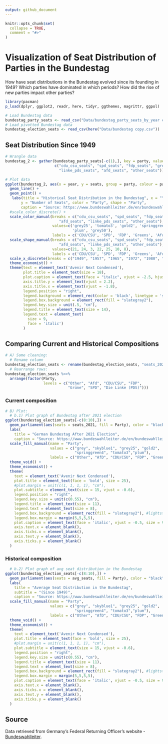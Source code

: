 ```yaml
---
output: github_document
---
```


<!-- README.md is generated from README.Rmd. Please edit that file -->

```r
knitr::opts_chunk$set(
  collapse = TRUE,
  comment = "#>"
)
```

# Visualization of Seat Distribution of Parties in the Bundestag

<!-- badges: start -->
<!-- badges: end -->

How have seat distributions in the Bundestag evolved since its founding in 1949? Which parties have dominated in which periods? How did the rise of new parties impact other parties? 

```r
library(pacman)
p_load(dplyr, ggplot2, readr, here, tidyr, ggthemes, magrittr, ggpol)
```


```r
# Load Bundestag data
bundestag_party_seats <- read_csv("Data/bundestag_party_seats_by_year copy.csv")
# Load pivotted Bundestag data
bundestag_election_seats <- read_csv(here("Data/bundestag copy.csv"))
```


## Seat Distribution Since 1949
```r
# Wrangle data
bundestag_2 <- gather(bundestag_party_seats[-c(1),], key = party, value = seats, 
                      c("cdu_csu_seats", "spd_seats", "fdp_seats", "greens_seats", 
                        "linke_pds_seats", "afd_seats", "other_seats")) 

# Plot data
ggplot(bundestag_2, aes(x = year, y = seats, group = party, colour = party, shape = party)) + 
  geom_line() +
  geom_point() +
   labs(title = "Historical Seat Distribution in the Bundestag", x = "Year", 
       y = "Number of Seats", color = "Party", shape = "Party",
       caption = "Source: https://www.bundeswahlleiter.de/en/bundeswahlleiter.html") +
  #scale_color_discrete() +
  scale_color_manual(breaks = c("cdu_csu_seats", "spd_seats", "fdp_seats", "greens_seats", 
                        "afd_seats", "linke_pds_seats", "other_seats"),
                     values=c('grey25', 'tomato3', 'gold2', 'springgreen4', 'skyblue1',
                              'plum', 'grey50'),
                     labels = c('CDU/CSU', 'SPD', 'FDP', 'Greens', 'Afd', 'Die Linke', 'Other')) +
  scale_shape_manual(breaks = c("cdu_csu_seats", "spd_seats", "fdp_seats", "greens_seats", 
                        "afd_seats", "linke_pds_seats", "other_seats"),
                     values=c(21, 24, 3, 22, 25, 10, 8),
                     labels = c('CDU/CSU', 'SPD', 'FDP', 'Greens', 'Afd', 'Die Linke', 'Other')) +
  scale_x_discrete(breaks = c("1949", "1957", "1965", "1972", "1980", "1987", "1994", "2002", "2009", "2017")) +
  theme_economist() +
  theme(text = element_text('Avenir Next Condensed'),
        plot.title = element_text(size = 18),
        plot.caption = element_text(face = "italic", vjust = -2.5, hjust = 1.4, size = 9),
        axis.title.y = element_text(vjust = 2.2),
        axis.title.x = element_text(vjust = -1.8),
        legend.position = "right",
        legend.background = element_rect(color = 'black', linetype = 'solid'),
        legend.box.background = element_rect(fill = "slategray2"),
        legend.key.size = unit(.5, "cm"),
        legend.title = element_text(size = 14),
        legend.text = element_text(
          size = 9,
          face = 'italic')
        )
```


## Comparing Current and Historical Compositions

```r
# A) Some cleaning:
  # Rename column
bundestag_election_seats <- rename(bundestag_election_seats, "seats_2021" = "2021")
  # Rearrange rows:
bundestag_election_seats %<>% 
  arrange(factor(Party, 
                 levels = c("Other", "Afd", "CDU/CSU", "FDP", 
                            "Grüne", "SPD", "Die Linke (PDS)")))
```

### Current composition

```r
# B) Plot:
  # b.1) Plot graph of Bundestag after 2021 election
ggplot(bundestag_election_seats[-c(8:10),]) + 
  geom_parliament(aes(seats = seats_2021, fill = Party), color = "black") +
  labs(
    title = "German Bundestag After 2021 Election",
    caption = "Source: https://www.bundeswahlleiter.de/en/bundeswahlleiter.html") +
  scale_fill_manual(name = "Party", 
                    values = c("grey", "skyblue1", "grey25", "gold2",  
                               "springgreen4", "tomato3","plum"), 
                    labels = c("Other", "AfD", "CDU/CSU", "FDP", "Greens", "SPD", "Die Linke")) + 
  theme_void() +
  theme_economist() +
  theme(
    text = element_text('Avenir Next Condensed'),
    plot.title = element_text(face = 'bold', size = 25),
    #plot.margin = unit(c(1, 1, 1, 1), "cm"),
    plot.subtitle = element_text(size = 15, vjust = -0.6),
    legend.position = "right",
    legend.key.size = unit(c(0.55), "cm"),
    legend.title = element_text(size = 11),
    legend.text = element_text(size = 8),
    legend.box.background = element_rect(fill = "slategray2"), #lightsteelblue2 slategray2
    legend.box.margin = margin(5,5,5,5),
    plot.caption = element_text(face = 'italic', vjust = -0.5, size = 9, hjust = 1),
    axis.text.x = element_blank(),
    axis.ticks.x = element_blank(),
    axis.text.y = element_blank(),
    axis.ticks.y = element_blank()
  )
```

### Historical composition

```r
  # b.2) Plot graph of avg seat distribution in the Bundestag
ggplot(bundestag_election_seats[-c(8:10),]) + 
  geom_parliament(aes(seats = avg_seats, fill = Party), color = "black") +
  labs(
    title = "Average Seat Distribution in the Bundestag",
    subtitle = "(Since 1949)",
    caption = "Source: https://www.bundeswahlleiter.de/en/bundeswahlleiter.html") +
  scale_fill_manual(name = "Party", 
                    values = c("grey", "skyblue1", "grey25", "gold2",  
                               "springgreen4", "tomato3","plum"), 
                    labels = c("Other", "AfD", "CDU/CSU", "FDP", "Greens", "SPD", "Die Linke")) + #bundestag_election_seats$Party
  theme_void() +
  theme_economist() +
  theme(
    text = element_text('Avenir Next Condensed'),
    plot.title = element_text(face = 'bold', size = 25),
    #plot.margin = unit(c(1, 1, 1, 1), "cm"),
    plot.subtitle = element_text(size = 15, vjust = -0.6),
    legend.position = "right",
    legend.key.size = unit(c(0.55), "cm"),
    legend.title = element_text(size = 11),
    legend.text = element_text(size = 8),
    legend.box.background = element_rect(fill = "slategray2"), #lightsteelblue2 slategray2
    legend.box.margin = margin(5,5,5,5),
    plot.caption = element_text(face = 'italic', vjust = -0.5, size = 9, hjust = 1),
    axis.text.x = element_blank(),
    axis.ticks.x = element_blank(),
    axis.text.y = element_blank(),
    axis.ticks.y = element_blank()
  )

```



## Source

Data retrieved from Germany's Federal Returning Officer's website - [Bundeswahlleiter](https://www.bundeswahlleiter.de/en/bundeswahlleiter.html). 